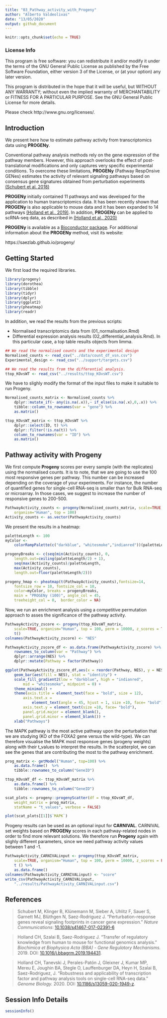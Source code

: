 ```yaml
---
title: "03_Pathway_activity_with_Progeny"
author: "Alberto Valdeolivas"
date: "13/05/2020"
output: github_document
---
```


```r
knitr::opts_chunk$set(echo = TRUE)
```

### License Info

This program is free software: you can redistribute it and/or modify it under 
the terms of the GNU General Public License as published by the Free Software 
Foundation, either version 3 of the License, or (at your option) any later 
version.

This program is distributed in the hope that it will be useful, but WITHOUT ANY 
WARRANTY; without even the implied warranty of MERCHANTABILITY or FITNESS FOR 
A PARTICULAR PURPOSE. See the GNU General Public License for more details.

Please check http://www.gnu.org/licenses/.

## Introduction

We present here how to estimate pathway activity from transcriptomics 
data using **PROGENy**. 

Conventional pathway analysis methods rely on the gene expression of the pathway 
members. However, this approach overlooks the effect of post-translational 
modifications and only captures very specific experimental conditions. 
To overcome these limitations, **PROGENy** (Pathway RespOnsive GENes) estimates 
the activity of relevant signaling pathways based on consensus gene signatures 
obtained from perturbation experiments [(Schubert et al. 2018)](https://www.nature.com/articles/s41467-017-02391-6)

**PROGENy** initially contained 11 pathways and was developed for the 
application to human transcriptomics data. It has been recently shown that 
**PROGENy** is also applicable to mouse data and it has been expanded to 
14 pathways [(Holland et al., 2019)](https://doi.org/10.1016/j.bbagrm.2019.194431). 
In addition, **PROGENy** can be applied to scRNA-seq data, as described in 
[(Holland et al., 2020)](https://doi.org/10.1186/s13059-020-1949-z)

**PROGENy** is available as a [Bioconductor package](http://bioconductor.org/packages/release/bioc/html/progeny.html). 
For additional information about the **PROGENy** method, visit its website: 

https://saezlab.github.io/progeny/

## Getting Started

We first load the required libraries. 

```r
library(progeny)
library(dorothea)
library(tibble)
library(tidyr)
library(dplyr)
library(ggplot2)
library(pheatmap)
library(readr)
```

In addition, we read the results from the previous scripts: 

+ Normalised transcriptomics data from (01_normalisation.Rmd)
+ Differential expression analysis results (02_differential_analysis.Rmd). 
In this particular case, a top table results objects from limma. 

```r
## We read the normalised counts and the experimental design 
Normalised_counts <- read_csv("../data/count_df_vsn.csv")
Experimental_design <- read_csv("../support/targets.csv")

## We read the results from the differential analysis. 
ttop_KOvsWT <- read_csv("../results/ttop_KOvsWT.csv")
```

We have to slighly modify the format of the input files to make it suitable
to run Progeny. 

```r
Normalised_counts_matrix <- Normalised_counts %>% 
    dplyr::mutate_if(~ any(is.na(.x)),~ if_else(is.na(.x),0,.x)) %>% 
    tibble::column_to_rownames(var = "gene") %>% 
    as.matrix()

ttop_KOvsWT_matrix <- ttop_KOvsWT %>% 
    dplyr::select(ID, t) %>% 
    dplyr::filter(!is.na(t)) %>% 
    column_to_rownames(var = "ID") %>%
    as.matrix()
```


## Pathway activity with Progeny

We first compute **Progeny** scores per every sample (with the replicates) 
using the normalised counts. It is to note, that we are going to use the 100
most responsive genes per pathway. This number can be increased depending on 
the coverage of your experiments. For instance, the number of quantified genes
for single-cell RNA-seq is smaller than for Bulk RNA-seq or microarray. In those
cases, we suggest to increase the number of responsive genes to 200-500. 

```r
PathwayActivity_counts <- progeny(Normalised_counts_matrix, scale=TRUE, 
    organism="Human", top = 100)
Activity_counts <- as.vector(PathwayActivity_counts)
```

We present the results in a heatmap:

```r
paletteLength <- 100
myColor <- 
    colorRampPalette(c("darkblue", "whitesmoke","indianred"))(paletteLength)

progenyBreaks <- c(seq(min(Activity_counts), 0, 
    length.out=ceiling(paletteLength/2) + 1),
    seq(max(Activity_counts)/paletteLength, 
    max(Activity_counts), 
    length.out=floor(paletteLength/2)))

progeny_hmap <- pheatmap(t(PathwayActivity_counts),fontsize=14, 
    fontsize_row = 10, fontsize_col = 10, 
    color=myColor, breaks = progenyBreaks, 
    main = "PROGENy (100)", angle_col = 45,
    treeheight_col = 0,  border_color = NA)
```

Now, we run an enrichment analysis using a competitive permutation approach to 
asses the significance of the pathway activity. 

```r
PathwayActivity_zscore <- progeny(ttop_KOvsWT_matrix, 
    scale=TRUE, organism="Human", top = 100, perm = 10000, z_scores = TRUE) %>%
    t()
colnames(PathwayActivity_zscore) <- "NES"
```

```r
PathwayActivity_zscore_df <- as.data.frame(PathwayActivity_zscore) %>% 
    rownames_to_column(var = "Pathway") %>%
    dplyr::arrange(NES) %>%
    dplyr::mutate(Pathway = factor(Pathway))

ggplot(PathwayActivity_zscore_df,aes(x = reorder(Pathway, NES), y = NES)) + 
    geom_bar(aes(fill = NES), stat = "identity") +
    scale_fill_gradient2(low = "darkblue", high = "indianred", 
        mid = "whitesmoke", midpoint = 0) + 
    theme_minimal() +
    theme(axis.title = element_text(face = "bold", size = 12),
        axis.text.x = 
            element_text(angle = 45, hjust = 1, size =10, face= "bold"),
        axis.text.y = element_text(size =10, face= "bold"),
        panel.grid.major = element_blank(), 
        panel.grid.minor = element_blank()) +
    xlab("Pathways")
```

The MAPK pathway is the most active pathway upon the perturbation that we 
are studying (KO of the FOXA2 gene versus the wild-type). We can therefore 
visualise the MAPK most responsve genes (progeny weights) along with their 
t_values to interpret the results. In the scatterplot, we can see the genes
that are contributing the most to the pathway enrichment. 

```r
prog_matrix <- getModel("Human", top=100) %>% 
    as.data.frame()  %>%
    tibble::rownames_to_column("GeneID")

ttop_KOvsWT_df <- ttop_KOvsWT_matrix %>% 
    as.data.frame() %>% 
    tibble::rownames_to_column("GeneID")

scat_plots <- progeny::progenyScatter(df = ttop_KOvsWT_df, 
    weight_matrix = prog_matrix, 
    statName = "t_values", verbose = FALSE)
```

```r
plot(scat_plots[[1]]$`MAPK`) 
```

Progeny results can be used as an optional input for **CARNIVAL**. CARNIVAL
set weights based on **PROGENy** scores in each pathway-related nodes in order
to find more relevant solutions. We therefore run **Progeny** again with 
slighly different parameters, since we need pathway activity values between
1 and -1. 

```r
PathwayActivity_CARNIVALinput <- progeny(ttop_KOvsWT_matrix, 
    scale=TRUE, organism="Human", top = 100, perm = 10000, z_scores = FALSE) %>%
    t () %>% 
    as.data.frame()
colnames(PathwayActivity_CARNIVALinput) <- "score"
write_csv(PathwayActivity_CARNIVALinput, 
    "../results/PathwayActivity_CARNIVALinput.csv")
```


## References

> Schubert M, Klinger B, Klünemann M, Sieber A, Uhlitz F, Sauer S, Garnett MJ, Blüthgen N, Saez-Rodriguez J. “Perturbation-response genes reveal signaling footprints in cancer gene expression.” _Nature Communications_: [10.1038/s41467-017-02391-6](https://doi.org/10.1038/s41467-017-02391-6)

> Holland CH, Szalai B, Saez-Rodriguez J. "Transfer of regulatory knowledge from human to mouse for functional genomics analysis." _Biochimica et Biophysica Acta (BBA) - Gene Regulatory Mechanisms._ 2019. DOI: [10.1016/j.bbagrm.2019.194431](https://doi.org/10.1016/j.bbagrm.2019.194431).

> Holland CH, Tanevski J, Perales-Patón J, Gleixner J, Kumar MP, Mereu E, Joughin BA, Stegle O, Lauffenburger DA, Heyn H, Szalai B, Saez-Rodriguez, J. "Robustness and applicability of transcription factor and pathway analysis tools on single-cell RNA-seq data." _Genome Biology._ 2020. DOI: [10.1186/s13059-020-1949-z](https://doi.org/10.1186/s13059-020-1949-z).

## Session Info Details

```r
sessionInfo()
```
